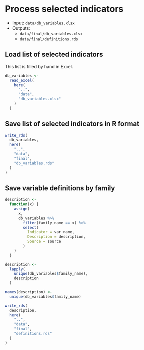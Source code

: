 # Process selected indicators

- Input: `data/db_variables.xlsx`
- Outputs: 
  - `data/final/db_variables.xlsx`
  - `data/final/definitions.rds`

## Load list of selected indicators

This list is filled by hand in Excel.

```r
db_variables <-
  read_excel(
    here(
      "..",
      "data",
      "db_variables.xlsx"
    )
  )
```

## Save list of selected indicators in R format

```r
write_rds(
  db_variables,
  here(
    "..",
    "data",
    "final",
    "db_variables.rds"
  )
)
```

## Save variable definitions by family

```r
description <- 
  function(x) {
    assign(
      x,
      db_variables %>%
        filter(family_name == x) %>%
        select(
          Indicator = var_name,
          Description = description,
          Source = source
        )
    )
  }

description <-
  lapply(
    unique(db_variables$family_name),
    description
  )

names(description) <- 
  unique(db_variables$family_name)

write_rds(
  description,
  here(
    "..",
    "data",
    "final",
    "definitions.rds"
  )
)
```
